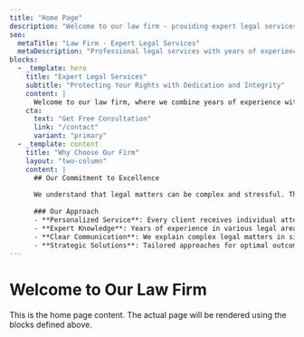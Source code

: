 ```yaml
---
title: "Home Page"
description: "Welcome to our law firm - providing expert legal services with integrity and dedication."
seo:
  metaTitle: "Law Firm - Expert Legal Services"
  metaDescription: "Professional legal services with years of experience. Contact us for consultation."
blocks:
  - _template: hero
    title: "Expert Legal Services"
    subtitle: "Protecting Your Rights with Dedication and Integrity"
    content: |
      Welcome to our law firm, where we combine years of experience with a commitment to excellence. Our team of skilled attorneys is dedicated to providing personalized legal solutions that meet your unique needs.
    cta:
      text: "Get Free Consultation"
      link: "/contact"
      variant: "primary"
  - _template: content
    title: "Why Choose Our Firm"
    layout: "two-column"
    content: |
      ## Our Commitment to Excellence
      
      We understand that legal matters can be complex and stressful. That's why we're committed to providing clear communication, strategic thinking, and personalized attention to every case.
      
      ### Our Approach
      - **Personalized Service**: Every client receives individual attention
      - **Expert Knowledge**: Years of experience in various legal areas
      - **Clear Communication**: We explain complex legal matters in simple terms
      - **Strategic Solutions**: Tailored approaches for optimal outcomes
---
```


# Welcome to Our Law Firm

This is the home page content. The actual page will be rendered using the blocks defined above.
